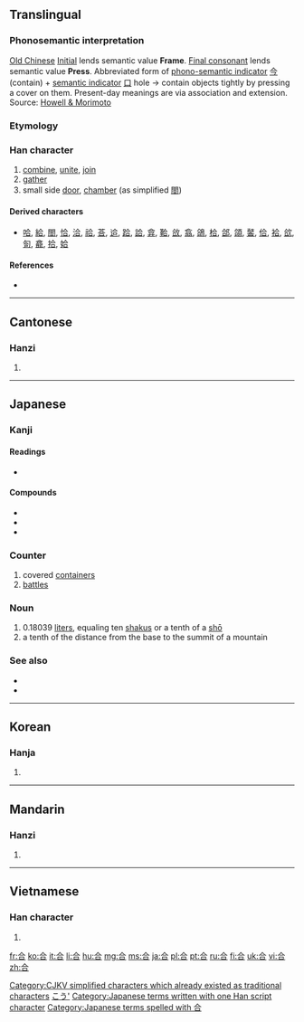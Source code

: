 {{also|閤|슴}}
==Translingual==
{{stroke order}}

===Phonosemantic interpretation===

[[w:Old_Chinese|Old Chinese]] [[w:Old_Chinese_phonology#Initials|Initial]] {{IPAchar|/*k-/}} lends semantic value '''Frame'''. [[w:Old_Chinese_phonology#Tones_and_final_consonants|Final consonant]] {{IPAchar|/*-p/}} lends semantic value '''Press'''.
Abbreviated form of [[w:Chinese_character_classification#Phono-semantic_compound_characters|phono-semantic indicator]] [[今]] (contain) + [[w:Radical_(Chinese_character)#Semantic_elements|semantic indicator]] [[口]] hole → contain objects tightly by pressing a cover on them. Present-day meanings are via association and extension.
Source: [http://www.kanjinetworks.com/eng/kanji-dictionary/online-kanji-etymology-dictionary.cfm?kanji_id=KAP15 Howell & Morimoto]

===Etymology===
{{Han compound|亼|口|t2=mouth|ls=ic}}

[[Category:CJKV simplified characters which already existed as traditional characters]]

===Han character===
{{Han char|rn=30|rad=口|as=03|sn=6|four=8060<sub>1</sub>|canj=人一口 (OMR)}}

# [[combine]], [[unite]], [[join]]
# [[gather]]
# small side [[door]], [[chamber]] (as simplified [[閤]])
====Derived characters====
* [[哈]], [[給]], [[閤]], [[恰]], [[洽]], [[祫]], [[荅]], [[䢔]], [[跲]], [[詥]], [[弇]], [[鞈]], [[㪉]], [[翕]], [[鴿]], [[㭘]], [[郃]], [[頜]], [[䶀]], [[佮]], [[袷]], [[欱]], [[匌]], [[龕]], [[拾]], [[姶]]

====References====
* {{Han ref|kx=0174.240|dkj=03287|dj=0387.170|hdz=10581.010|uh=5408|ud=21512|bh=A658|bd=42584}}

----

==Cantonese==

===Hanzi===
{{yue-hanzi|jyut=|y=hap6}}

# {{defn|lang=yue|sort=口03}}

----

==Japanese==

===Kanji===
{{ja-kanji|grade=2|rs=口03}}

====Readings====
* {{ja-readings|on=[[ごう]] (gō), [[かっ]] (katsu), [[がっ]] (gatsu)|kun=[[あう]] (au), [[あわせる]] (awaseru)}}

====Compounds====
* {{term|合憎||[[unfortunately]]|tr=あいにく, ainiku|lang=ja|sc=Jpan}}
* {{term|連合||[[union]], [[alliance]], [[combination]]|tr=れんごう, rengō|lang=ja|sc=Jpan}}
* {{term|総合||synthesis, consolidation|tr=そうごう, sōgō|lang=ja|sc=Jpan}}

===Counter===
{{ja-pos|k|counter|hira=ごう|rom=gō|hidx=こう'}} 

# covered [[container]]s
# [[battle]]s

===Noun===
{{ja-noun|k|hira=ごう|rom=gō|hidx=こう'}} 

# 0.18039 [[liter]]s, equaling ten [[shaku]]s or a tenth of a [[shō]]
# a tenth of the distance from the base to the summit of a mountain

===See also===
* {{l|ja|勺|tr=しゃく, ''shaku''}}
* {{l|ja|升|tr=しょう, ''shō''}} 

[[Category:ja:Units of measure|こう']] 
[[Category:Japanese terms written with one Han script character]]
[[Category:Japanese terms spelled with 合]]
----

==Korean==

===Hanja===
{{ko-hanja|hangeul=[[합]], [[갑]]|rv=hap, gap|mr=hap, kap}}

# {{defn|lang=ko|sort=口03}}

----

==Mandarin==

===Hanzi===
{{cmn-hanzi|pin=[[hé]] ([[he2]])|wg=ho<sup>2</sup>}}

# {{defn|lang=cmn|sort=口03}}

----

==Vietnamese==

===Han character===
{{vi-hantu|[[hiệp]], [[hợp]], [[cáp]], [[cóp]], [[góp]], [[gộp]], [[họp]], [[hạp]]|rs=口03}}

# {{defn|lang=vi|sort=口03}}

[[fr:合]]
[[ko:合]]
[[it:合]]
[[li:合]]
[[hu:合]]
[[mg:合]]
[[ms:合]]
[[ja:合]]
[[pl:合]]
[[pt:合]]
[[ru:合]]
[[fi:合]]
[[uk:合]]
[[vi:合]]
[[zh:合]]